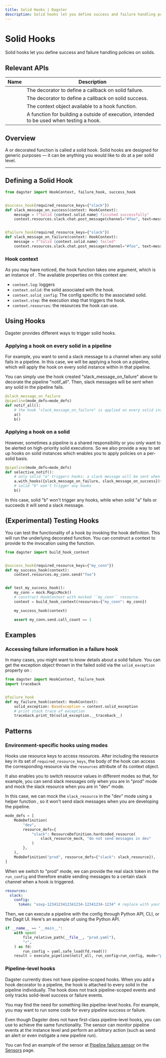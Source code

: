 ```yaml
---
title: Solid Hooks | Dagster
description: Solid hooks let you define success and failure handling policies on solids.
---
```


# Solid Hooks

Solid hooks let you define success and failure handling policies on solids.

## Relevant APIs

| Name                                                          | Description                                                                                                                |
| ------------------------------------------------------------- | -------------------------------------------------------------------------------------------------------------------------- |
| <PyObject module="dagster" object="failure_hook" decorator /> | The decorator to define a callback on solid failure.                                                                       |
| <PyObject module="dagster" object="success_hook" decorator /> | The decorator to define a callback on solid success.                                                                       |
| <PyObject module="dagster" object="HookContext"  />           | The context object available to a hook function.                                                                           |
| <PyObject module="dagster" object="build_hook_context" />     | A function for building a <PyObject object="HookContext" /> outside of execution, intended to be used when testing a hook. |

## Overview

A <PyObject module="dagster" object="success_hook" displayText="@success_hook" /> or <PyObject module="dagster" object="failure_hook" displayText="@failure_hook" /> decorated function is called a solid hook. Solid hooks are designed for generic purposes — it can be anything you would like to do at a per solid level.

---

## Defining a Solid Hook

```python file=/concepts/solids_pipelines/solid_hooks.py startafter=start_repo_marker_0 endbefore=end_repo_marker_0
from dagster import HookContext, failure_hook, success_hook


@success_hook(required_resource_keys={"slack"})
def slack_message_on_success(context: HookContext):
    message = f"Solid {context.solid.name} finished successfully"
    context.resources.slack.chat.post_message(channel="#foo", text=message)


@failure_hook(required_resource_keys={"slack"})
def slack_message_on_failure(context: HookContext):
    message = f"Solid {context.solid.name} failed"
    context.resources.slack.chat.post_message(channel="#foo", text=message)
```

### Hook context

As you may have noticed, the hook function takes one argument, which is an instance of <PyObject module="dagster" object="HookContext" />. The available properties on this context are:

- `context.log`: loggers
- `context.solid`: the solid associated with the hook.
- `context.solid_config`: The config specific to the associated solid.
- `context.step`: the execution step that triggers the hook.
- `context.resources`: the resources the hook can use.

## Using Hooks

Dagster provides different ways to trigger solid hooks.

### Applying a hook on every solid in a pipeline

For example, you want to send a slack message to a channel when any solid fails in a pipeline. In this case, we will be applying a hook on a pipeline, which will apply the hook on every solid instance within in that pipeline.

You can simply use the hook created "slack_message_on_failure" above to decorate the pipeline "notif_all". Then, slack messages will be sent when any solid in the pipeline fails.

```python file=/concepts/solids_pipelines/solid_hooks.py startafter=start_repo_marker_1 endbefore=end_repo_marker_1
@slack_message_on_failure
@pipeline(mode_defs=mode_defs)
def notif_all():
    # the hook "slack_message_on_failure" is applied on every solid instance within this pipeline
    a()
    b()
```

### Applying a hook on a solid

However, sometimes a pipeline is a shared responsibility or you only want to be alerted on high-priority solid executions. So we also provide a way to set up hooks on solid instances which enables you to apply policies on a per-solid basis.

```python file=/concepts/solids_pipelines/solid_hooks.py startafter=start_repo_marker_2 endbefore=end_repo_marker_2
@pipeline(mode_defs=mode_defs)
def selective_notif():
    # only solid "a" triggers hooks: a slack message will be sent when it fails or succeeds
    a.with_hooks({slack_message_on_failure, slack_message_on_success})()
    # solid "b" won't trigger any hooks
    b()
```

In this case, solid "b" won't trigger any hooks, while when solid "a" fails or succeeds it will send a slack message.

## (Experimental) Testing Hooks

You can test the functionality of a hook by invoking the hook definition. This will run the underlying decorated function. You can construct a context to provide to the invocation using the <PyObject object="build_hook_context" /> function.

```python file=/concepts/solids_pipelines/solid_hooks.py startafter=start_testing_hooks endbefore=end_testing_hooks
from dagster import build_hook_context


@success_hook(required_resource_keys={"my_conn"})
def my_success_hook(context):
    context.resources.my_conn.send("foo")


def test_my_success_hook():
    my_conn = mock.MagicMock()
    # construct HookContext with mocked ``my_conn`` resource.
    context = build_hook_context(resources={"my_conn": my_conn})

    my_success_hook(context)

    assert my_conn.send.call_count == 1
```

## Examples

### Accessing failure information in a failure hook

In many cases, you might want to know details about a solid failure. You can get the exception object thrown in the failed solid via the `solid_exception` property on <PyObject module="dagster" object="HookContext" />:

```python file=/concepts/solids_pipelines/solid_hooks_context.py startafter=start_failure_hook_solid_exception endbefore=end_failure_hook_solid_exception
from dagster import HookContext, failure_hook
import traceback


@failure_hook
def my_failure_hook(context: HookContext):
    solid_exception: BaseException = context.solid_exception
    # print stack trace of exception
    traceback.print_tb(solid_exception.__traceback__)
```

## Patterns

### <Check/> Environment-specific hooks using modes

Hooks use resource keys to access resources. After including the resource key in its set of `required_resource_keys`, the body of the hook can access the corresponding resource via the `resources` attribute of its context object.

It also enables you to switch resource values in different modes so that, for example, you can send slack messages only when you are in "prod" mode and mock the slack resource when you are in "dev" mode.

In this case, we can mock the `slack_resource` in the "dev" mode using a helper function <PyObject module="dagster" object="ResourceDefinition" displayText="ResourceDefinition.hardcoded_resource()"/>, so it won't send slack messages when you are developing the pipeline.

```python file=/concepts/solids_pipelines/solid_hooks.py startafter=start_repo_marker_3 endbefore=end_repo_marker_3
mode_defs = [
    ModeDefinition(
        "dev",
        resource_defs={
            "slack": ResourceDefinition.hardcoded_resource(
                slack_resource_mock, "do not send messages in dev"
            )
        },
    ),
    ModeDefinition("prod", resource_defs={"slack": slack_resource}),
]
```

When we switch to "prod" mode, we can provide the real slack token in the `run_config` and therefore enable sending messages to a certain slack channel when a hook is triggered.

```yaml file=/concepts/solids_pipelines/prod_solid_hooks.yaml
resources:
  slack:
    config:
      token: "xoxp-1234123412341234-12341234-1234" # replace with your slack token
```

Then, we can execute a pipeline with the config through Python API, CLI, or the Dagit UI. Here's an example of using the Python API.

```python file=/concepts/solids_pipelines/solid_hooks.py startafter=start_repo_main endbefore=end_repo_main
if __name__ == "__main__":
    with open(
        file_relative_path(__file__, "prod.yaml"),
        "r",
    ) as fd:
        run_config = yaml.safe_load(fd.read())
    result = execute_pipeline(notif_all, run_config=run_config, mode="prod")
```

### <Cross/> Pipeline-level hooks

Dagster currently does not have pipeline-scoped hooks. When you add a hook decorator to a pipeline, the hook is attached to every solid in the pipeline individually. The hook does not track pipeline-scoped events and only tracks solid-level success or failure events.

You may find the need for something like pipeline-level hooks. For example, you may want to run some code for every pipeline success or failure.

Even though Dagster does not have first-class pipeline-level hooks, you can use <PyObject object="sensor" decorator/> to achieve the same functionality. The sensor can monitor pipeline events at the instance level and perform an arbitrary action (such as send an alert or even instigate a new pipeline run).

You can find an example of the sensor at [Pipeline failure sensor](/concepts/partitions-schedules-sensors/sensors#pipeline-failure-sensor) on the [Sensors](/concepts/partitions-schedules-sensors/sensors) page.
